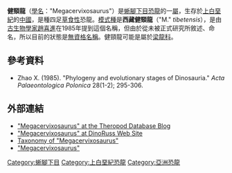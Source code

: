 '''健頸龍'''（[[學名|學名]]："Megacervixosaurus"）是[[蜥腳下目|蜥腳下目]][[恐龍|恐龍]]的一[[屬|屬]]，生存於[[上白堊紀|上白堊紀]]的[[中國|中國]]，是種四足[[草食性|草食性]]恐龍。[[模式種|模式種]]是'''西藏健頸龍'''（"M." ''tibetensis''），是由[[古生物學家|古生物學家]][[趙喜進|趙喜進]]在1985年提到這個名稱，但由於從未被正式研究所敘述、命名，所以目前的狀態是[[無資格名稱|無資格名稱]]。健頸龍可能是屬於[[梁龍科|梁龍科]]。

==參考資料==
* Zhao X. (1985). "Phylogeny and evolutionary stages of Dinosauria." ''Acta Palaeontologica Polonica'' 28(1-2); 295-306.

==外部連結==
* [http://theropoddatabase.blogspot.com/2011/02/megacervixosaurus-and-kunmingosaurus.html "Megacervixosaurus" at the Theropod Database Blog] {{Wayback|url=http://theropoddatabase.blogspot.com/2011/02/megacervixosaurus-and-kunmingosaurus.html |date=20151027085338 }}
* [http://web.me.com/dinoruss/de_4/5a8d168.htm "Megacervixosaurus" at DinoRuss Web Site] {{Wayback|url=http://web.me.com/dinoruss/de_4/5a8d168.htm |date=20090922083254 }}
* [http://www.taxonomy.nl/Taxonomicon/TaxonTree.aspx?id=104916 Taxonomy of "Megacervixosaurus"] {{Wayback|url=http://www.taxonomy.nl/Taxonomicon/TaxonTree.aspx?id=104916 |date=20160304090604 }}
* [https://web.archive.org/web/20071109024638/http://www.dinosaur.net.cn/museum/Megacervixosaurus.htm "Megacervixosaurus"]

{{dinosaur-stub}}

[[Category:蜥腳下目|Category:蜥腳下目]]
[[Category:上白堊紀恐龍|Category:上白堊紀恐龍]]
[[Category:亞洲恐龍|Category:亞洲恐龍]]